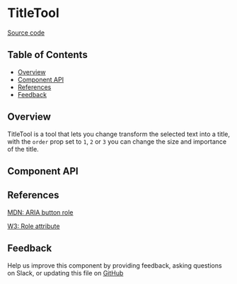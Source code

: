 
# TitleTool

[Source code](https://github.com/leemonade/bubbles/tree/main/packages/editors/src/tool/TitleTool/TitleTool.js)

## Table of Contents

<!-- START doctoc generated TOC please keep comment here to allow auto update -->
<!-- DON'T EDIT THIS SECTION, INSTEAD RE-RUN doctoc TO UPDATE -->

- [Overview](#overview)
- [Component API](#component-api)
- [References](#references)
- [Feedback](#feedback)

## Overview

TitleTool is a tool that lets you change transform the selected text into a title, with the `order` prop set to `1`, `2` or `3` you can change the size and importance of the title.

## Component API

<Preview>
  <Story id="atom-tool-titletool--playground" />
</Preview>

<Props of={TitleTool} />

## References

[MDN: ARIA button role](https://developer.mozilla.org/en-US/docs/Web/Accessibility/ARIA/Roles/button_role)

[W3: Role attribute](https://www.w3.org/WAI/PF/HTML/wiki/RoleAttribute)

## Feedback

Help us improve this component by providing feedback, asking questions on Slack, or updating this file on
[GitHub](https://github.com/leemonade/bubbles/edit/main/packages/editors/src/tool/TitleTool/TitleTool.mdx)

